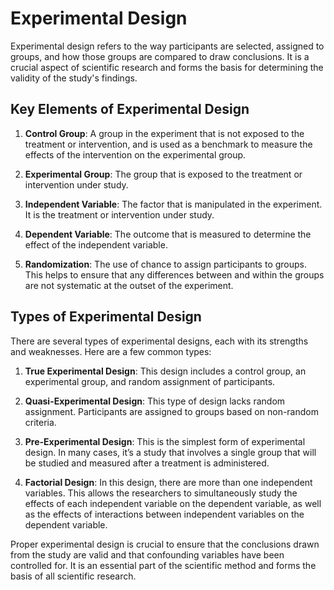 # Experimental Design

Experimental design refers to the way participants are selected, assigned to groups, and how those groups are compared to draw conclusions. It is a crucial aspect of scientific research and forms the basis for determining the validity of the study's findings.

## Key Elements of Experimental Design

1. **Control Group**: A group in the experiment that is not exposed to the treatment or intervention, and is used as a benchmark to measure the effects of the intervention on the experimental group.

2. **Experimental Group**: The group that is exposed to the treatment or intervention under study.

3. **Independent Variable**: The factor that is manipulated in the experiment. It is the treatment or intervention under study.

4. **Dependent Variable**: The outcome that is measured to determine the effect of the independent variable.

5. **Randomization**: The use of chance to assign participants to groups. This helps to ensure that any differences between and within the groups are not systematic at the outset of the experiment.

## Types of Experimental Design

There are several types of experimental designs, each with its strengths and weaknesses. Here are a few common types:

1. **True Experimental Design**: This design includes a control group, an experimental group, and random assignment of participants.

2. **Quasi-Experimental Design**: This type of design lacks random assignment. Participants are assigned to groups based on non-random criteria.

3. **Pre-Experimental Design**: This is the simplest form of experimental design. In many cases, it’s a study that involves a single group that will be studied and measured after a treatment is administered.

4. **Factorial Design**: In this design, there are more than one independent variables. This allows the researchers to simultaneously study the effects of each independent variable on the dependent variable, as well as the effects of interactions between independent variables on the dependent variable.

Proper experimental design is crucial to ensure that the conclusions drawn from the study are valid and that confounding variables have been controlled for. It is an essential part of the scientific method and forms the basis of all scientific research.
